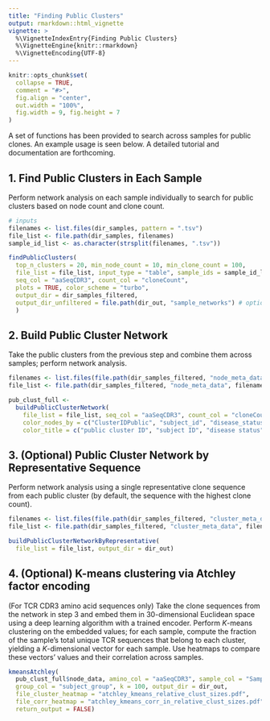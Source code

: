```yaml
---
title: "Finding Public Clusters"
output: rmarkdown::html_vignette
vignette: >
  %\VignetteIndexEntry{Finding Public Clusters}
  %\VignetteEngine{knitr::rmarkdown}
  %\VignetteEncoding{UTF-8}
---
```


```r
knitr::opts_chunk$set(
  collapse = TRUE,
  comment = "#>",
  fig.align = "center", 
  out.width = "100%",
  fig.width = 9, fig.height = 7
)
```


A set of functions has been provided to search across samples for public clones. An example usage is seen below. A detailed tutorial and documentation are forthcoming.

## 1. Find Public Clusters in Each Sample

Perform network analysis on each sample individually to search for public clusters based on node count and clone count.

```r
# inputs
filenames <- list.files(dir_samples, pattern = ".tsv")
file_list <- file.path(dir_samples, filenames)
sample_id_list <- as.character(strsplit(filenames, ".tsv"))

findPublicClusters(
  top_n_clusters = 20, min_node_count = 10, min_clone_count = 100,
  file_list = file_list, input_type = "table", sample_ids = sample_id_list,
  seq_col = "aaSeqCDR3", count_col = "cloneCount",
  plots = TRUE, color_scheme = "turbo",
  output_dir = dir_samples_filtered,
  output_dir_unfiltered = file.path(dir_out, "sample_networks") # optional
  )
```

## 2. Build Public Cluster Network

Take the public clusters from the previous step and combine them across samples; perform network analysis.

```r
filenames <- list.files(file.path(dir_samples_filtered, "node_meta_data"))
file_list <- file.path(dir_samples_filtered, "node_meta_data", filenames)

pub_clust_full <-
  buildPublicClusterNetwork(
    file_list = file_list, seq_col = "aaSeqCDR3", count_col = "cloneCount",
    color_nodes_by = c("ClusterIDPublic", "subject_id", "disease_status"),
    color_title = c("public cluster ID", "subject ID", "disease status"))
```

## 3. (Optional) Public Cluster Network by Representative Sequence

Perform network analysis using a single representative clone sequence from each public cluster (by default, the sequence with the highest clone count).

```r
filenames <- list.files(file.path(dir_samples_filtered, "cluster_meta_data"))
file_list <- file.path(dir_samples_filtered, "cluster_meta_data", filenames)

buildPublicClusterNetworkByRepresentative(
  file_list = file_list, output_dir = dir_out)
```


## 4. (Optional) K-means clustering via Atchley factor encoding

(For TCR CDR3 amino acid sequences only) Take the clone sequences from the network in step 3 and embed them in 30-dimensional Euclidean space using a deep learning algorithm with a trained encoder. Perform $K$-means clustering on the embedded values; for each sample, compute the fraction of the sample's total unique TCR sequences that belong to each cluster, yielding a $K$-dimensional vector for each sample. Use heatmaps to compare these vectors' values and their correlation across samples. 

```r
kmeansAtchley(
  pub_clust_full$node_data, amino_col = "aaSeqCDR3", sample_col = "SampleID",
  group_col = "subject_group", k = 100, output_dir = dir_out,
  file_cluster_heatmap = "atchley_kmeans_relative_clust_sizes.pdf",
  file_corr_heatmap = "atchley_kmeans_corr_in_relative_clust_sizes.pdf",
  return_output = FALSE)
```